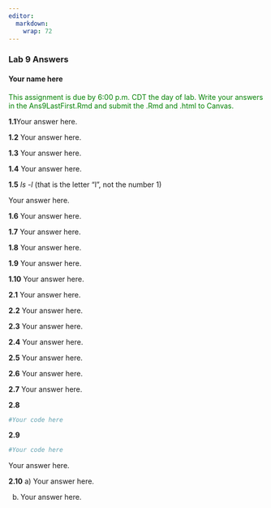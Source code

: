 ```yaml
---
editor: 
  markdown: 
    wrap: 72
---
```


### Lab 9 Answers

#### Your name here

[This assignment is due by 6:00 p.m. CDT the day of lab. Write your
answers in the Ans9LastFirst.Rmd and submit the .Rmd and .html to
Canvas.]{style="color:green;"}

**1.1**Your answer here.

**1.2** Your answer here.

**1.3** Your answer here.

**1.4** Your answer here.


**1.5**  *ls -l* (that is the letter "l", not
the number 1)

Your answer here.



**1.6**  Your answer here.

**1.7** Your answer here. 

**1.8** Your answer here. 

**1.9**  Your answer here. 

**1.10** Your answer here. 

**2.1** Your answer here. 

**2.2** Your answer here. 

**2.3** Your answer here. 

**2.4** Your answer here. 

**2.5** Your answer here. 

**2.6** Your answer here. 

**2.7** Your answer here. 

**2.8**

```r
#Your code here
```

**2.9**

```r
#Your code here
```

Your answer here. 

**2.10** 
a) Your answer here. 

b) Your answer here.

